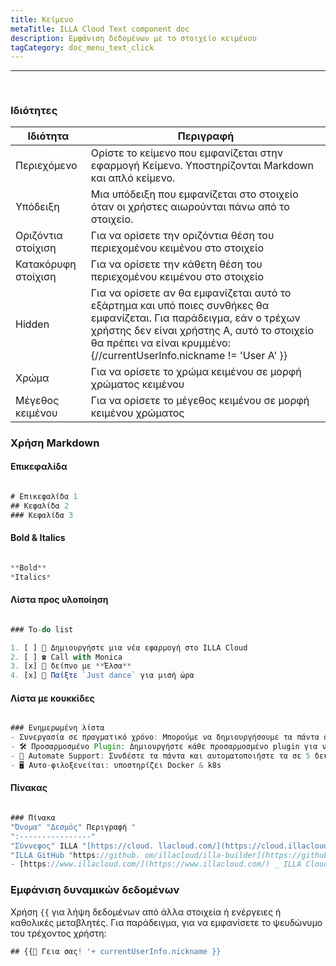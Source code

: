 ```yaml
---
title: Κείμενο
metaTitle: ILLA Cloud Text component doc
description: Εμφάνιση δεδομένων με το στοιχείο κειμένου
tagCategory: doc_menu_text_click
---
```


* * *

## <Heading hidden>Κείμενο</Heading>

<img src='https://cdn.illacloud.com/official-website/img/docs/assemble/text1.png' alt="" />

### Ιδιότητες

| Ιδιότητα            | Περιγραφή                                                                                                                                                                                                                                   |
| ------------------- | ------------------------------------------------------------------------------------------------------------------------------------------------------------------------------------------------------------------------------------------- |
| Περιεχόμενο         | Ορίστε το κείμενο που εμφανίζεται στην εφαρμογή Κείμενο. Υποστηρίζονται Markdown και απλό κείμενο.                                                                                                                                          |
| Υπόδειξη            | Μια υπόδειξη που εμφανίζεται στο στοιχείο όταν οι χρήστες αιωρούνται πάνω από το στοιχείο.                                                                                                                                                  |
| Οριζόντια στοίχιση  | Για να ορίσετε την οριζόντια θέση του περιεχομένου κειμένου στο στοιχείο                                                                                                                                                                    |
| Κατακόρυφη στοίχιση | Για να ορίσετε την κάθετη θέση του περιεχομένου κειμένου στο στοιχείο                                                                                                                                                                       |
| Hidden              | Για να ορίσετε αν θα εμφανίζεται αυτό το εξάρτημα και υπό ποιες συνθήκες θα εμφανίζεται. Για παράδειγμα, εάν ο τρέχων χρήστης δεν είναι χρήστης Α, αυτό το στοιχείο θα πρέπει να είναι κρυμμένο: {//currentUserInfo.nickname != 'User A' }} |
| Χρώμα               | Για να ορίσετε το χρώμα κειμένου σε μορφή χρώματος κειμένου                                                                                                                                                                                 |
| Μέγεθος κειμένου    | Για να ορίσετε το μέγεθος κειμένου σε μορφή κειμένου χρώματος                                                                                                                                                                               |

### Χρήση Markdown

#### Επικεφαλίδα

<img src='https://cdn.illacloud.com/official-website/img/docs/assemble/text2.png' alt="" />

```jsx
# Επικεφαλίδα 1
## Κεφαλίδα 2
### Κεφαλίδα 3
```

#### Bold & Italics

<img src='https://cdn.illacloud.com/official-website/img/docs/assemble/text3.png' alt="" />

```jsx
**Bold**
*Italics*
```

#### Λίστα προς υλοποίηση

<img src='https://cdn.illacloud.com/official-website/img/docs/assemble/text4.png' alt="" />

```jsx
### To-do list

1. [ ] 🚀 Δημιουργήστε μια νέα εφαρμογή στο ILLA Cloud
2. [ ] ☎️ Call with Monica
3. [x] 🍷 δείπνο με **Έλσα**
4. [x] 💃 Παίξτε `Just dance` για μισή ώρα
```

#### Λίστα με κουκκίδες

<img src='https://cdn.illacloud.com/official-website/img/docs/assemble/text5.png' alt="" />

```jsx
### Ενημερωμένη λίστα
- Συνεργασία σε πραγματικό χρόνο: Μπορούμε να δημιουργήσουμε τα πάντα σε πραγματικό χρόνο μαζί.
- 🛠️ Προσαρμοσμένο Plugin: Δημιουργήστε κάθε προσαρμοσμένο plugin για να κάνετε αυτό που θέλετε.
- 🤖 Automate Support: Συνδέστε τα πάντα και αυτοματοποιήστε τα σε 5 δευτερόλεπτα.
- 🖥️ Αυτο-φιλοξενείται: υποστηρίζει Docker & k8s
```

#### Πίνακας

<img src='https://cdn.illacloud.com/official-website/img/docs/assemble/text6.png' alt="" />

```jsx
### Πίνακα
"Όνομα" "Δεσμός" Περιγραφή "
":----------------"
"Σύννεφος" ILLA "[https://cloud. llacloud.com/](https://cloud.illacloud.com/) "Build apps on ILLA Cloud",
"ILLA GitHub "https://github. om/illacloud/illa-builder](https://github.com/illacloud/illa-builder) God, Star μας στην αρχική σελίδα του GitHubś
- [https://www.illacloud.com/](https://www.illacloud.com/) _ ILLA Cloud Offical
```

### Εμφάνιση δυναμικών δεδομένων

Χρήση `{{` για λήψη δεδομένων από άλλα στοιχεία ή ενέργειες ή καθολικές μεταβλητές. Για παράδειγμα, για να εμφανίσετε το ψευδώνυμο του τρέχοντος χρήστη:

```jsx
## {{👋 Γεια σας! '+ currentUserInfo.nickname }}
```
